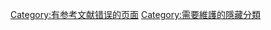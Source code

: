 {{polluted category}}
{{Hidden category}}
{{empty category}}
{{Backlog}} 
{{Tracking category}}
[[Category:有参考文献错误的页面|Category:有参考文献错误的页面]]
[[Category:需要維護的隱藏分類|Category:需要維護的隱藏分類]]